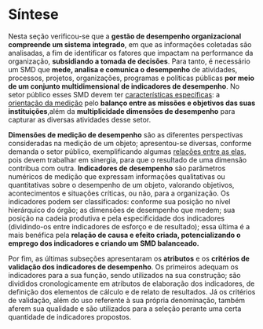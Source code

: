 # Síntese {.unnumbered}

Nesta seção verificou-se que a **gestão de desempenho organizacional compreende um sistema integrado**, em que as informações coletadas são analisadas, a fim de identificar os fatores que impactam na performance da organização, **subsidiando a tomada de decisões**. Para tanto, é necessário um SMD que **mede, analisa e comunica o desempenho** de atividades, processos, projetos, organizações, programas e políticas públicas **por meio de um conjunto multidimensional de indicadores de desempenho**. No setor público esses SMD devem ter [características específicas](/o/AZWDclIWFqqJuBEvyQWk/s/ws6bIBOPv2tLRHdwbB7y/2.-fundamentos-teoricos/2.1-sistemas-de-medicao-e-de-gestao-de-desempenho#caracteristicas-dos-sistemas-de-medicao-de-desempenho): a [orientação da medição](/o/AZWDclIWFqqJuBEvyQWk/s/ws6bIBOPv2tLRHdwbB7y/2.-fundamentos-teoricos/2.1-sistemas-de-medicao-e-de-gestao-de-desempenho#orientacao-de-um-smd-para-orgaos-publicos) pelo **balanço entre as missões e objetivos das suas instituições**,além da **multiplicidade dimensões de desempenho** para capturar as diversas atividades desse setor.

**Dimensões de medição de desempenho** são as diferentes perspectivas consideradas na medição de um objeto; apresentou-se diversas, conforme demanda o setor público, exemplificando algumas [relações entre as elas](/o/AZWDclIWFqqJuBEvyQWk/s/ws6bIBOPv2tLRHdwbB7y/2.-fundamentos-teoricos/2.2-dimensoes-de-medicao-de-desempenho-no-setor-publico#ambientes-algumas-relacoes-entre-as-dimensoes-de-medicao-de-desempenho), pois devem trabalhar em sinergia, para que o resultado de uma dimensão contribua com outra. **Indicadores de desempenho** são parâmetros numéricos de medição que expressam informações qualitativas ou quantitativas sobre o desempenho de um objeto, valorando objetivos, acontecimentos e situações críticas, ou não, para a organização. Os indicadores podem ser classificados: conforme sua posição no nível hierárquico do órgão; as dimensões de desempenho que medem; sua posição na cadeia produtiva e pela especificidade dos indicadores (dividindo-os entre indicadores de esforço e de resultado); essa última é a mais benéfica pela **relação de causa e efeito criada, potencializando o emprego dos indicadores e criando um SMD balanceado.**

Por fim, as últimas subseções apresentaram os **atributos** e os **critérios de validação dos indicadores de desempenho**. Os primeiros adequam os indicadores para a sua função, sendo utilizados na sua construção; são divididos cronologicamente em atributos de elaboração dos indicadores, de definição dos elementos de cálculo e de relato de resultados. Já os critérios de validação, além do uso referente à sua própria denominação, também aferem sua qualidade e são utilizados para a seleção perante uma certa quantidade de indicadores propostos.
